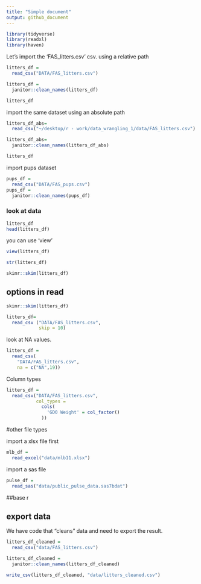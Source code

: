 ```yaml
---
title: "Simple document"
output: github_document
---
```

```r
library(tidyverse)
library(readxl)
library(haven)
```
Let's import the 'FAS_litters.csv' csv. using a relative path 

```r
litters_df =
  read_csv("DATA/FAS_litters.csv")

litters_df =
  janitor::clean_names(litters_df)

litters_df


```

import the same dataset using an absolute path 

```r
litters_df_abs=
  read_csv("~/desktop/r - work/data_wrangling_1/data/FAS_litters.csv")

litters_df_abs=
  janitor::clean_names(litters_df_abs)

litters_df


```

import pups dataset 

```r
pups_df =
  read_csv("DATA/FAS_pups.csv")
pups_df =
  janitor::clean_names(pups_df)

```


### look at data

```r
litters_df
head(litters_df)
```

you can use 'view'

```r
view(litters_df)
```

```r
str(litters_df)
```

```r
skimr::skim(litters_df)
```

## options in read


```r
skimr::skim(litters_df)

litters_df=
  read_csv ("DATA/FAS_litters.csv",
            skip = 10)
```

look at NA values.

```r
litters_df =
  read_csv(
    "DATA/FAS_litters.csv",
    na = c("NA",19))
```

Column types 

```r
litters_df =
  read_csv("DATA/FAS_litters.csv",
           col_types = 
             cols(
               'GD0 Weight' = col_factor()
             ))
```

#other file types 

import a xlsx file first 

```r
mlb_df =
  read_excel("data/mlb11.xlsx")
```

import a sas file 
```r
pulse_df =
  read_sas("data/public_pulse_data.sas7bdat")
```

##base r 

## export data

We have code that "cleans" data and need to export the result. 

```r
litters_df_cleaned =
  read_csv("data/FAS_litters.csv")

litters_df_cleaned =
  janitor::clean_names(litters_df_cleaned)

write_csv(litters_df_cleaned, "data/litters_cleaned.csv")
```


